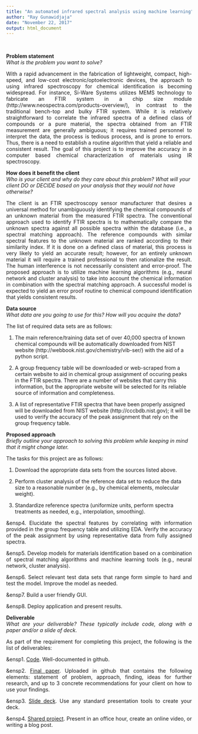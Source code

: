 ```yaml
---
title: "An automated infrared spectral analysis using machine learning"
author: "Ray Gunawidjaja"
date: "November 22, 2017"
output: html_document
---
```

</br>

<b>Problem statement</b></br>
<i>What is the problem you want to solve?</i>

<p align="justify">
With a rapid advancement in the fabrication of lightweight, compact, high-speed, and low-cost electronic/optoelectronic devices, the approach to using infrared spectroscopy for chemical identification is becoming widespread. For instance, Si-Ware Systems utilizes MEMS technology to fabricate an FTIR system in a chip size module (http://www.neospectra.com/products-overview/), in contrast to the traditional bench-top and bulky FTIR system. While it is relatively straightforward to correlate the infrared spectra of a defined class of compounds or a pure material, the spectra obtained from an FTIR measurement are generally ambiguous; it requires trained personnel to interpret the data, the process is tedious process, and is prone to errors. Thus, there is a need to establish a routine algorithm that yield a reliable and consistent result. The goal of this project is to improve the accuracy in a computer based chemical characterization of materials using IR spectroscopy.
</p>

<b>How does it benefit the client</b></br>
<i>Who is your client and why do they care about this problem? What will your client DO or DECIDE based on your analysis that they would not have otherwise?</i>

<p align="justify">
The client is an FTIR spectroscopy sensor manufacturer that desires a universal method for unambiguously identifying the chemical compounds of an unknown material from the measured FTIR spectra. The conventional approach used to identify FTIR spectra is to mathematically compare the unknown spectra against all possible spectra within the database (i.e., a spectral matching approach). The reference compounds with similar spectral features to the unknown material are ranked according to their similarity index. If it is done on a defined class of material, this process is very likely to yield an accurate result; however, for an entirely unknown material it will require a trained professional to then rationalize the result. The human interference is not necessarily consistent and error-proof. The proposed approach is to utilize machine learning algorithms (e.g., neural network and cluster analysis) to take into account the chemical information in combination with the spectral matching approach. A successful model is expected to yield an error proof routine to chemical compound identification that yields consistent results. 
</p>

<b>Data source</b></br>
<i>What data are you going to use for this? How will you acquire the data?</i>

The list of required data sets are as follows:</br>
<p align="justify">
1. The main reference/training data set of over 40,000 spectra of known chemical compounds will be automatically downloaded from NIST website (http://webbook.nist.gov/chemistry/vib-ser/) with the aid of a python script.
</p>
<p align="justify">
2. A group frequency table will be downloaded or web-scraped from a certain website to aid in chemical group assignment of occuring peaks in the FTIR spectra. There are a number of websites that carry this information, but the appropriate website will be selected for its reliable source of information and completeness.
</p>
<p align="justify">
3. A list of representative FTIR spectra that have been properly assigned will be downloaded from NIST website (http://cccbdb.nist.gov); it will be used to verify the accuracy of the peak assignment that rely on the group frequency table.  
</p>
<p align="justify">
  
<b>Proposed approach</b></br>
<i>Briefly outline your approach to solving this problem while keeping in mind that it might change later.</i>

The tasks for this project are as follows:</br>
<p align="justify">
1. Download the appropriate data sets from the sources listed above.
</p>
<p align="justify">
2. Perform cluster analysis of the reference data set to reduce the data size to a reasonable number (e.g., by chemical elements, molecular weight).
</p>
<p align="justify">
3. Standardize reference spectra (uniformize units, perform spectra treatments as needed, e.g., interpolation, smoothing).
</p>
<p align="justify">
&ensp4. Elucidate the spectral features by correlating with information provided in the group frequency table and utilizing EDA. Verify the accuracy of the peak assignment by using representative data from fully assigned spectra. 
</p>
<p align="justify">
&ensp5. Develop models for materials identification based on a combination of spectral matching algorithms and machine learning tools (e.g., neural network, cluster analysis).
</p>
<p align="justify">
&ensp6. Select relevant test data sets that range form simple to hard and test the model. Improve the model as needed.
</p>
<p align="justify">
&ensp7. Build a user friendly GUI.
</p>
<p align="justify">
&ensp8. Deploy application and present results.
</p>
<p align="justify">

<b>Deliverable</b></br>
<i>What are your deliverable? These typically include code, along with a paper and/or a slide of deck.</i>
<p align="justify">
As part of the requirement for completing this project, the following is the list of deliverables: 
</p>
<p align="justify">
&ensp1. <u>Code</u>. Well-documented in github.
</p>
<p align="justify">
&ensp2. <u>Final paper</u>. Uploaded in github that contains the following elements: statement of problem, approach, finding, ideas for further research, and up to 3 concrete recommendations for your client on how to use your findings. 
</p>
<p align="justify">
&ensp3. <u>Slide deck</u>. Use any standard presentation tools to create your deck. 
</p>
<p align="justify">
&ensp4. <u>Shared project</u>. Present in an office hour, create an online video, or writing a blog post.
</p>
